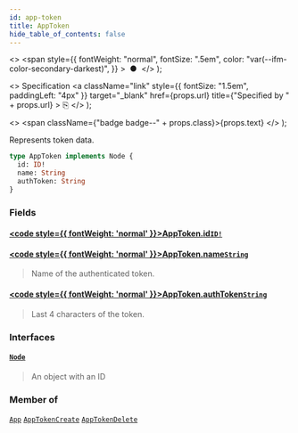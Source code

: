 ```yaml
---
id: app-token
title: AppToken
hide_table_of_contents: false
---
```


  <>
    <span
      style={{
        fontWeight: "normal",
        fontSize: ".5em",
        color: "var(--ifm-color-secondary-darkest)",
      }}
    >
      &nbsp;●&nbsp;
    </span>
  </>
);

  <>
    Specification
    <a
      className="link"
      style={{ fontSize: "1.5em", paddingLeft: "4px" }}
      target="\_blank"
      href={props.url}
      title={"Specified by " + props.url}
    >
      ⎘
    </a>
  </>
);

  <>
    <span className={"badge badge--" + props.class}>{props.text}</span>
  </>
);

Represents token data.

```graphql
type AppToken implements Node {
  id: ID!
  name: String
  authToken: String
}
```

### Fields

#### [<code style={{ fontWeight: 'normal' }}>AppToken.<b>id</b></code>](#)<Bullet />[`ID!`](../../api-reference/scalars/id) <Badge class="secondary" text="non-null"/> <Badge class="secondary" text="scalar"/>

>

#### [<code style={{ fontWeight: 'normal' }}>AppToken.<b>name</b></code>](#)<Bullet />[`String`](../../api-reference/scalars/string) <Badge class="secondary" text="scalar"/>

> Name of the authenticated token.

#### [<code style={{ fontWeight: 'normal' }}>AppToken.<b>authToken</b></code>](#)<Bullet />[`String`](../../api-reference/scalars/string) <Badge class="secondary" text="scalar"/>

> Last 4 characters of the token.

### Interfaces

#### [`Node`](../../api-reference/interfaces/node) <Badge class="secondary" text="interface"/>

> An object with an ID

### Member of

[`App`](../../api-reference/objects/app) <Badge class="secondary" text="object"/><Bullet />[`AppTokenCreate`](../../api-reference/objects/app-token-create) <Badge class="secondary" text="object"/><Bullet />[`AppTokenDelete`](../../api-reference/objects/app-token-delete) <Badge class="secondary" text="object"/>
